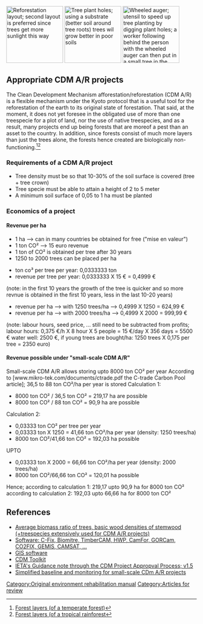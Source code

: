 [[File:Reforestation layout.JPG|thumb|right|150px|Reforestation layout; second layout is preferred since trees get more sunlight this way]]
[[File:Tree plant holes.JPG|thumb|right|150px|Tree plant holes; using a substrate (better soil around tree roots) trees wil grow better in poor soils]]
[[File:Wheeled auger.JPG|thumb|right|150px|Wheeled auger; utensil to speed up tree planting by digging plant holes; a worker following behind the person with the wheeled auger can then put in a small tree in the hole; technique can not be used when distributing seed instead of young trees]]

==Appropriate CDM A/R projects==
The Clean Development Mechanism afforestation/reforestation (CDM A/R) is a flexible mechanism under the Kyoto protocol that is a useful tool for the reforestation of the earth to its original state of forestation. That said, at the moment, it does not yet foresee in the obligated use of more than one treespecie for a plot of land, nor the use of native treespecies, and as a result, many projects end up being forests that are moreof a pest than an asset to the country. In addition, since forests consist of much more layers than just the trees alone, the forests hence created are biologically non-functioning.<ref>[http://www.kidcyber.com.au/topics/biomeforest.htm Forest layers (of a temperate forest)]</ref><ref>[http://www.srl.caltech.edu/personnel/krubal/rainforest/Edit560s6/www/whlayers.html Forest layers (of a tropical rainforest]</ref>

===Requirements of a CDM A/R project===
* Tree density must be so that 10-30% of the soil surface is covered (tree + tree crown)
* Tree specie must be able to attain a height of 2 to 5 meter
* A minimum soil surface of 0,05 to 1 ha must be planted

=== Economics of a project===
==== Revenue per ha====
* 1 ha --> can in many countries be obtained for free ("mise en valeur")
* 1 ton CO² --> 15 euro revenue
* 1 ton of CO² is obtained per tree after 30 years
* 1250 to 2000 trees can be placed per ha

* ton co³ per tree per year: 0,0333333 ton
* revenue per tree per year: 0,0333333 X 15 € = 0,4999 €
(note: in the first 10 years the growth of the tree is quicker and so more revnue is obtained in the first 10 years, less in the last 10-20 years)
* revenue per ha --> with 1250 trees/ha --> 0,4999 X 1250 = 624,99 €
* revenue per ha --> with 2000 trees/ha --> 0,4999 X 2000 = 999,99 €
(note: labour hours, seed price, ... still need to be subtracted from profits;
labour hours: 0,375 €/h X 8 hour X 5 people = 15 €/day X 356 days = 5500 €
water well: 2500 €, if young trees are bought/ha: 1250 trees X 0,175 per tree = 2350 euro)

====Revenue possible under "small-scale CDM A/R"====
Small-scale CDM A/R allows storing upto 8000 ton CO² per year
According to [www.mikro-tek.com/documents/ctrade.pdf the C-trade Carbon Pool article]; 36,5 to 88 ton CO²/ha per year is stored
Calculation 1:
* 8000 ton CO² / 36,5 ton CO² = 219,17 ha are possible
* 8000 ton CO² / 88 ton CO² = 90,9 ha are possible

Calculation 2:
* 0,03333 ton CO² per tree per year
* 0,03333 ton X 1250 = 41,66 ton CO²/ha per year (density: 1250 trees/ha)
* 8000 ton CO²/41,66 ton CO² = 192,03 ha possible
UPTO
* 0,03333 ton X 2000 = 66,66 ton CO²/ha per year (density: 2000 trees/ha)
* 8000 ton CO²/66,66 ton CO² = 120,01 ha possible

Hence; 
according to calculation 1: 219,17 upto 90,9 ha for 8000 ton CO²
according to calculation 2: 192,03 upto 66,66 ha for 8000 ton CO²

==References==
{{reflist}}
* [http://www.ipcc-nggip.iges.or.jp/public/gpglulucf/gpglulucf_files/Chp3/Anx_3A_1_Data_Tables.pdf Average biomass ratio of trees, basic wood densities of stemwood (+treespecies extensively used for CDM A/R projects)]
* [http://www2.cifor.cgiar.org/carbofor/tools/ Software: C-Fix, Biomitre, TimberCAM, HWP, CamFor, GORCam, CO2FIX, GEMIS, CAMSAT, ...]
* [http://en.wikipedia.org/wiki/List_of_geographic_information_systems_software GIS software]
* [http://www.cdm-watch.org/wordpress/wp-content/uploads/2010/04/CDM_Toolkit.pdf CDM Toolkit]
* [http://www.carbonnews.co.nz/attachments/docs/international-emssions-trading-assn-cdm-guide.pdf IETA's Guidance note through the CDM Project Appropval Process; v1.5]
* [http://cdm.unfccc.int/filestorage/M/M/2/MM241GHZLVUNN23FL88CG14XJU3TSK/Simplified%20baseline%20and%20monitoring%20methodologies%20for%20selected%20small-scale%20afforestation%20and%20reforestation%20project%20activities%20under%20the%20clean%20development%20mechanism.pdf?t=Rzl8MTMwOTI2NjQxMy42Ng==|6QeXBzCL9tOqGV6sewsmPmhclrQ= Simplified baseline and monitoring for small-scale CDm A/R projects] 

[[Category:Original environment rehabilitation manual]]
[[Category:Articles for review]]